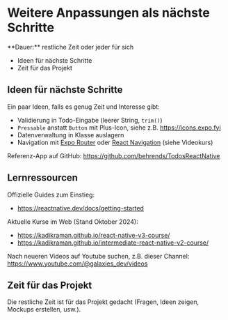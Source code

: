 
# Weitere Anpassungen als nächste Schritte

<Callout>
  **Dauer:** restliche Zeit oder jeder für sich 

  - Ideen für nächste Schritte
  - Zeit für das Projekt

</Callout>

## Ideen für nächste Schritte

Ein paar Ideen, falls es genug Zeit und Interesse gibt:

- Validierung in Todo-Eingabe (leerer String, `trim()`)
- `Pressable` anstatt `Button` mit Plus-Icon, siehe z.B. https://icons.expo.fyi
- Datenverwaltung in Klasse auslagern
- Navigation mit [Expo Router](https://docs.expo.dev/router/introduction/) oder [React Navigation](https://reactnavigation.org) (siehe Videokurs)

Referenz-App auf GitHub: 
https://github.com/behrends/TodosReactNative

## Lernressourcen

Offizielle Guides zum Einstieg:
- https://reactnative.dev/docs/getting-started

Aktuelle Kurse im Web (Stand Oktober 2024):
- https://kadikraman.github.io/react-native-v3-course/
- https://kadikraman.github.io/intermediate-react-native-v2-course/

Nach neueren Videos auf Youtube suchen, z.B. dieser Channel: https://www.youtube.com/@galaxies_dev/videos

## Zeit für das Projekt 

Die restliche Zeit ist für das Projekt gedacht 
(Fragen, Ideen zeigen, Mockups erstellen, usw.).